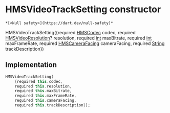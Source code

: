 # HMSVideoTrackSetting constructor

    *[<Null safety>](https://dart.dev/null-safety)*

HMSVideoTrackSetting({required [HMSCodec](../../hmssdk_flutter/HMSCodec-class) codec, required [HMSVideoResolution](../../hmssdk_flutter/HMSVideoResolution-class)? resolution, required [int](https://api.flutter.dev/flutter/dart-core/int-class.html) maxBitrate, required [int](https://api.flutter.dev/flutter/dart-core/int-class.html) maxFrameRate, required [HMSCameraFacing](../../hmssdk_flutter/HMSCameraFacing-class) cameraFacing, required [String](https://api.flutter.dev/flutter/dart-core/String-class.html) trackDescription})

## Implementation

```dart
HMSVideoTrackSetting(
    {required this.codec,
    required this.resolution,
    required this.maxBitrate,
    required this.maxFrameRate,
    required this.cameraFacing,
    required this.trackDescription});
```
